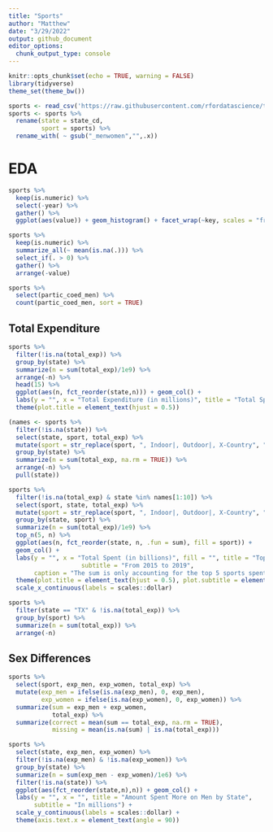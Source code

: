 ```yaml
---
title: "Sports"
author: "Matthew"
date: "3/29/2022"
output: github_document
editor_options: 
  chunk_output_type: console
---
```


```r
knitr::opts_chunk$set(echo = TRUE, warning = FALSE)
library(tidyverse)
theme_set(theme_bw())
```


```r
sports <- read_csv('https://raw.githubusercontent.com/rfordatascience/tidytuesday/master/data/2022/2022-03-29/sports.csv')
sports <- sports %>% 
  rename(state = state_cd,
         sport = sports) %>% 
  rename_with( ~ gsub("_menwomen","",.x))
```


# EDA
```r
sports %>%
  keep(is.numeric) %>%
  select(-year) %>%
  gather() %>%
  ggplot(aes(value)) + geom_histogram() + facet_wrap(~key, scales = "free")
```


```r
sports %>%
  keep(is.numeric) %>%
  summarize_all(~ mean(is.na(.))) %>%
  select_if(. > 0) %>%
  gather() %>%
  arrange(-value)

sports %>%
  select(partic_coed_men) %>%
  count(partic_coed_men, sort = TRUE)
```


## Total Expenditure
```r
sports %>% 
  filter(!is.na(total_exp)) %>% 
  group_by(state) %>%
  summarize(n = sum(total_exp)/1e9) %>%
  arrange(-n) %>% 
  head(15) %>%
  ggplot(aes(n, fct_reorder(state,n))) + geom_col() +
  labs(y = "", x = "Total Expenditure (in millions)", title = "Total Spent by State") +
  theme(plot.title = element_text(hjust = 0.5))
```


```r
(names <- sports %>%
  filter(!is.na(state)) %>%
  select(state, sport, total_exp) %>%
  mutate(sport = str_replace(sport, ", Indoor|, Outdoor|, X-Country", "")) %>% 
  group_by(state) %>% 
  summarize(n = sum(total_exp, na.rm = TRUE)) %>% 
  arrange(-n) %>%
  pull(state))

sports %>%
  filter(!is.na(total_exp) & state %in% names[1:10]) %>%
  select(sport, state, total_exp) %>%
  mutate(sport = str_replace(sport, ", Indoor|, Outdoor|, X-Country", "")) %>% 
  group_by(state, sport) %>% 
  summarize(n = sum(total_exp)/1e9) %>%
  top_n(5, n) %>% 
  ggplot(aes(n, fct_reorder(state, n, .fun = sum), fill = sport)) +
  geom_col() + 
  labs(y = "", x = "Total Spent (in billions)", fill = "", title = "Top 5 Sports for each State",
                    subtitle = "From 2015 to 2019", 
       caption = "The sum is only accounting for the top 5 sports spent in each state") +
  theme(plot.title = element_text(hjust = 0.5), plot.subtitle = element_text(hjust = 0.5)) + 
  scale_x_continuous(labels = scales::dollar)
```


```r
sports %>% 
  filter(state == "TX" & !is.na(total_exp)) %>% 
  group_by(sport) %>% 
  summarize(n = sum(total_exp)) %>%
  arrange(-n)
```


## Sex Differences
```r
sports %>% 
  select(sport, exp_men, exp_women, total_exp) %>%
  mutate(exp_men = ifelse(is.na(exp_men), 0, exp_men),
         exp_women = ifelse(is.na(exp_women), 0, exp_women)) %>% 
  summarize(sum = exp_men + exp_women,
            total_exp) %>% 
  summarize(correct = mean(sum == total_exp, na.rm = TRUE),
            missing = mean(is.na(sum) | is.na(total_exp)))
```


```r
sports %>% 
  select(state, exp_men, exp_women) %>% 
  filter(!is.na(exp_men) & !is.na(exp_women)) %>% 
  group_by(state) %>% 
  summarize(n = sum(exp_men - exp_women)/1e6) %>%
  filter(!is.na(state)) %>% 
  ggplot(aes(fct_reorder(state,n),n)) + geom_col() +
  labs(y = "", x = "", title = "Amount Spent More on Men by State",
       subtitle = "In millions") + 
  scale_y_continuous(labels = scales::dollar) +
  theme(axis.text.x = element_text(angle = 90))
```


